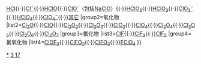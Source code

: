 {{Navbox
|name = 无机氯化合物
|title = 无机[[氯]]化合物
|group1 = 氯化物和酸
|list1 = [[硝酸氯|ClNO<sub>3</sub>]]{{·}}[[氯化氢|HCl]]{{·}}[[氯化物|Cl<sup>−</sup>]]{{·}}[[次氯酸|HClO]]{{·}}[[次氯酸盐|ClO<sup>-</sup>]]（包括[[次氯酸鈉|NaClO]]）{{·}}[[亚氯酸|HClO<sub>2</sub>]]{{·}}[[氯酸|HClO<sub>3</sub>]]{{·}}[[氯酸盐|ClO<sub>3</sub><sup>−</sup>]]{{·}}[[高氯酸|HClO<sub>4</sub>]]{{·}}[[高氯酸盐|ClO<sub>4</sub><sup>−</sup>]]{{·}}[[:Template:氯化物|其它]]
|group2=氧化物
|list2=[[一氧化二氯|Cl<sub>2</sub>O]]{{·}}[[一氧化氯|ClO]]{{·}}[[二氧化二氯|Cl<sub>2</sub>O<sub>2</sub>]]{{·}}[[三氧化二氯|Cl<sub>2</sub>O<sub>3</sub>]]{{·}}[[二氧化氯|ClO<sub>2</sub>]]{{·}}[[四氧化氯|ClO<sub>4</sub>]]{{·}}[[高氯酸氯|Cl<sub>2</sub>O<sub>4</sub>]]{{·}}[[五氧化二氯|Cl<sub>2</sub>O<sub>5</sub>]]{{·}}[[六氧化二氯|Cl<sub>2</sub>O<sub>6</sub>]]{{·}}[[七氧化二氯|Cl<sub>2</sub>O<sub>7</sub>]]
|group3=氟化物
|list3=[[一氟化氯|ClF]]{{·}}[[三氟化氯|ClF<sub>3</sub>]]{{·}}[[五氟化氯|ClF<sub>5</sub>]]
|group4=氟氧化物
|list4=[[三氟氧化氯|ClOF<sub>3</sub>]]{{·}}[[氯酰氟|ClFO<sub>2</sub>]]{{·}}[[高氯酰氟|ClFO<sub>3</sub>]]{{·}}[[高氯酸氟|FClO<sub>4</sub>]]
}}<noinclude>
[[Category:氯化合物|*]]
[[Category:化学品模板|3 17]]
</noinclude>